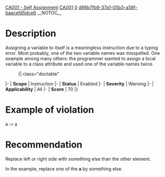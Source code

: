 [[Property:title|CA001 - Self Assignment]]
[[Property:link_title|CA001]]
[[Property:weight|0]]
[[Property:uuid|d98b7fb8-37a1-05b3-a58f-baacefd5dce6]]
__NOTOC__
=Description=
Assigning a variable to itself is a meaningless instruction due to a typing error. Most probably, one of the two variable names was misspelled. One example among many others: the programmer wanted to assign a local variable to a class attribute and used one of the variable names twice.
:{| class="doctable"
|-
| '''Scope'''
| Instruction
|-
| '''Status'''
| Enabled
|-
| '''Severity'''
| Warning
|-
| '''Applicability'''
| All
|-
| '''Score'''
|  70
|}


=Example of violation=
<e>a := a
</e>

=Recommendation=
Replace left or right side with something else than the other element.

In the example, replace one of the '''<e>a</e>''' by something else.

{{SeeAlso| [[CA071 - Self-comparison]]}}

